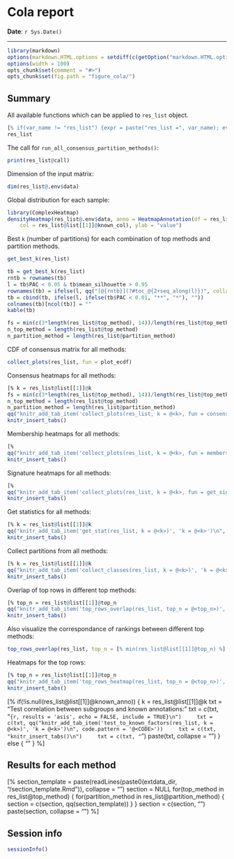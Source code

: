 Cola report
==================

**Date**: `r Sys.Date()`

----------------------------------------------------------------

<style type='text/css'>
[% extdata_dir = system.file("extdata", package = "cola")
paste(readLines(paste0(extdata_dir, "/custom.css")), collapse = "\n") %]
</style>

```r
library(markdown)
options(markdown.HTML.options = setdiff(c(getOption("markdown.HTML.options"), "toc"), "base64_images"))
options(width = 100)
opts_chunk$set(comment = "#>")
opts_chunk$set(fig.path = "figure_cola/")
```

## Summary

All available functions which can be applied to `res_list` object.

```r
[% if(var_name != "res_list") {expr = paste("res_list =", var_name); eval(parse(text = expr)); expr} %]
res_list
```

The call for `run_all_consensus_partition_methods()`:

```r
print(res_list@call)
```

Dimension of the input matrix:

```r
dim(res_list@.env$data)
```

Global distribution for each sample:

```r
library(ComplexHeatmap)
densityHeatmap(res_list@.env$data, anno = HeatmapAnnotation(df = res_list@list[[1]]@known_anno, 
	col = res_list@list[[1]]@known_col), ylab = "value")
```

Best `k` (number of partitions) for each combination of top methods and partition methods.

```r
get_best_k(res_list)
```

```r
tb = get_best_k(res_list)
rntb = rownames(tb)
l = tb$PAC < 0.05 & tb$mean_silhouette > 0.95
rownames(tb) = ifelse(l, qq("[@{rntb}](?#toc_@{2+seq_along(l)})", collapse = FALSE), rntb)
tb = cbind(tb, ifelse(l, ifelse(tb$PAC < 0.01, "**", "*"), ""))
colnames(tb)[ncol(tb)] = ""
kable(tb)
```

```r
fs = min(c(3*length(res_list@top_method), 14))/length(res_list@top_method)
n_top_method = length(res_list@top_method)
n_partition_method = length(res_list@partition_method)
```


CDF of consensus matrix for all methods:

```r
collect_plots(res_list, fun = plot_ecdf)
```

Consensus heatmaps for all methods:

```r
[% k = res_list@list[[1]]@k
fs = min(c(3*length(res_list@top_method), 14))/length(res_list@top_method)
n_top_method = length(res_list@top_method)
n_partition_method = length(res_list@partition_method)
qq("knitr_add_tab_item('collect_plots(res_list, k = @<k>, fun = consensus_heatmap)', 'k = @<k>', opt = 'fig.width = @<fs*n_top_method>, fig.height = @<fs*n_partition_method>')\n", code.pattern = "@<CODE>") %]
knitr_insert_tabs()
```

Membership heatmaps for all methods:

```r
[% 
qq("knitr_add_tab_item('collect_plots(res_list, k = @<k>, fun = membership_heatmap)', 'k = @<k>', opt = 'fig.width =@<fs*n_top_method>, fig.height = @<fs*n_partition_method>')\n", code.pattern = "@<CODE>") %]
knitr_insert_tabs()
```

Signature heatmaps for all methods:

```r
[% 
qq("knitr_add_tab_item('collect_plots(res_list, k = @<k>, fun = get_signatures)', 'k = @<k>', opt = 'fig.width = @<fs*n_top_method>, fig.height = @<fs*n_partition_method>')\n", code.pattern = "@<CODE>") %]
knitr_insert_tabs()
```

Get statistics for all methods:

```r
[% k = res_list@list[[1]]@k
qq("knitr_add_tab_item('get_stat(res_list, k = @<k>)', 'k = @<k>')\n", code.pattern = "@<CODE>") %]
knitr_insert_tabs()
```

Collect partitions from all methods:

```r
[% k = res_list@list[[1]]@k
qq("knitr_add_tab_item('collect_classes(res_list, k = @<k>)', 'k = @<k>', opt = 'fig.width = 14, fig.height = 8')\n", code.pattern = "@<CODE>") %]
knitr_insert_tabs()
```

Overlap of top rows in different top methods:

```r
[% top_n = res_list@list[[1]]@top_n
qq("knitr_add_tab_item('top_rows_overlap(res_list, top_n = @<top_n>)', 'top_n = @<top_n>', opt = 'fig.width = 5, fig.height = 5')\n", code.pattern = "@<CODE>") %]
knitr_insert_tabs()
```

Also visualize the correspondance of rankings between different top methods:

```r
top_rows_overlap(res_list, top_n = [% min(res_list@list[[1]]@top_n) %], type = "correspondance")
```

Heatmaps for the top rows:

```r
[% top_n = res_list@list[[1]]@top_n
qq("knitr_add_tab_item('top_rows_heatmap(res_list, top_n = @<top_n>)', 'top_n = @<top_n>', opt = 'fig.width = 14, fig.height = 14/@<n_top_method>')\n", code.pattern = "@<CODE>") %]
knitr_insert_tabs()
```

[% if(!is.null(res_list@list[[1]]@known_anno)) {
	k = res_list@list[[1]]@k
	txt = "Test correlation between subgroups and known annotations:\n\n"
	txt = c(txt, "```{r, results = 'asis', echo = FALSE, include = TRUE}\n")
	txt = c(txt, qq("knitr_add_tab_item('test_to_known_factors(res_list, k = @<k>)', 'k = @<k>')\n", code.pattern = '@<CODE>'))
	txt = c(txt, "knitr_insert_tabs()\n")
	txt = c(txt, "```\n")
	paste(txt, collapse = "\n")
} else {
	""
} %]

## Results for each method

[% 
section_template = paste(readLines(paste0(extdata_dir, "/section_template.Rmd")), collapse = "\n")
section = NULL
for(top_method in res_list@top_method) {
    for(partition_method in res_list@partition_method) {
        section = c(section, qq(section_template))
    }
}
section = c(section, "\n")
paste(section, collapse = "\n\n") %]


## Session info

```r
sessionInfo()
```
